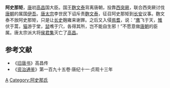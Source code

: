 '''阿史那矩'''，[[唐|唐]]初[[高昌|高昌]]国大臣。国王[[麴文泰|麴文泰]]背离唐朝，投靠[[西突厥|西突厥]]，联合西突厥讨伐[[唐朝|唐朝]]的属国[[伊吾|伊吾]]。[[唐太宗|唐太宗]]李世民下诏斥责[[麴文泰|麴文泰]]，征召阿史那矩到[[长安|长安]]议事。麴文泰不放阿史那矩，只是让[[长史|长史]]麹雍来谢罪。之后又入侵[[焉耆|焉耆]]，说：“[[鹰|鹰]]飞于天，[[雉|雉]]伏于蒿，[[猫|猫]]游于堂，[[鼠|鼠]]噍于穴，各得其所，岂不能自生邪！”不愿意做[[唐朝|唐朝]]的臣属。唐太宗派大将[[侯君集|侯君集]]灭亡了[[高昌|高昌]]。

==参考文献==
*《[[旧唐书|旧唐书]]》高昌传
*《[[资治通鉴|资治通鉴]]》第一百九十五卷·唐纪十一·贞观十三年

[[Category:唐朝突厥人|A]]
[[Category:阿史那氏|Category:阿史那氏]]